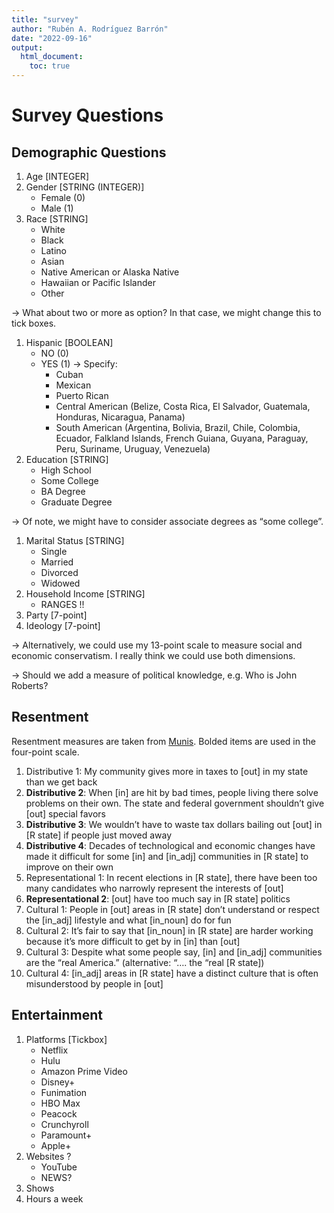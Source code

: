 ```yaml
---
title: "survey"
author: "Rubén A. Rodríguez Barrón"
date: "2022-09-16"
output:
  html_document:
    toc: true
---
```

# Survey Questions

## Demographic Questions
1. Age [INTEGER]
1. Gender [STRING (INTEGER)]
    - Female (0)
    - Male (1)
1. Race [STRING]
    - White
    - Black
    - Latino
    - Asian
    - Native American or Alaska Native
    - Hawaiian or Pacific Islander
    - Other

$\rightarrow$ What about two or more as option? In that case, we might change this to tick boxes. 

1. Hispanic [BOOLEAN]
    - NO (0)
    - YES (1) $\rightarrow$ Specify: 
      - Cuban
      - Mexican
      - Puerto Rican
      - Central American (Belize, Costa Rica, El Salvador, Guatemala, Honduras, Nicaragua, Panama)
      - South American (Argentina, Bolivia, Brazil, Chile, Colombia, Ecuador, Falkland Islands, French Guiana, Guyana, Paraguay, Peru, Suriname, Uruguay, Venezuela)

1. Education [STRING]
    - High School
    - Some College
    - BA Degree
    - Graduate Degree

$\rightarrow$ Of note, we might have to consider associate degrees as “some college”. 

1. Marital Status [STRING]
    - Single
    - Married
    - Divorced
    - Widowed
1. Household Income [STRING]
    - RANGES !!
1. Party [7-point]
1. Ideology [7-point]

$\rightarrow$ Alternatively, we could use my 13-point scale to measure social and economic conservatism. I really think we could use both dimensions.  

$\rightarrow$ Should we add a measure of political knowledge, e.g. Who is John Roberts?

## Resentment

Resentment measures are taken from [Munis](https://doi.org/10.1007/s11109-020-09641-2). Bolded items are used in the four-point scale. 


1. Distributive 1: My community gives more in taxes to [out] in my state than we get back
1. **Distributive 2**: When [in] are hit by bad times, people living there solve problems on their own. The state and federal government shouldn’t give [out] special favors
1. **Distributive 3**: We wouldn’t have to waste tax dollars bailing out [out] in [R state] if people just moved away
1. **Distributive 4**: Decades of technological and economic changes have made it difficult for some [in] and [in_adj] communities in [R state] to improve on their own
1. Representational 1: In recent elections in [R state], there have been too many candidates who narrowly represent the interests of [out]
1. **Representational 2**: [out] have too much say in [R state] politics
1. Cultural 1: People in [out] areas in [R state] don’t understand or respect the [in_adj] lifestyle and what [in_noun] do for fun	 
1. Cultural 2: It’s fair to say that [in_noun] in [R state] are harder working because it’s more difficult to get by in [in] than [out]	 
1. Cultural 3: Despite what some people say, [in] and [in_adj] communities are the “real America.” (alternative: “…. the “real [R state]) 
1. Cultural 4: [in_adj] areas in [R state] have a distinct culture that is often misunderstood by people in [out]

## Entertainment

1. Platforms [Tickbox]
    - Netflix
    - Hulu
    - Amazon Prime Video
    - Disney+
    - Funimation
    - HBO Max
    - Peacock
    - Crunchyroll
    - Paramount+
    - Apple+

1. Websites ?
    - YouTube
    - NEWS?
1. Shows
1. Hours a week

